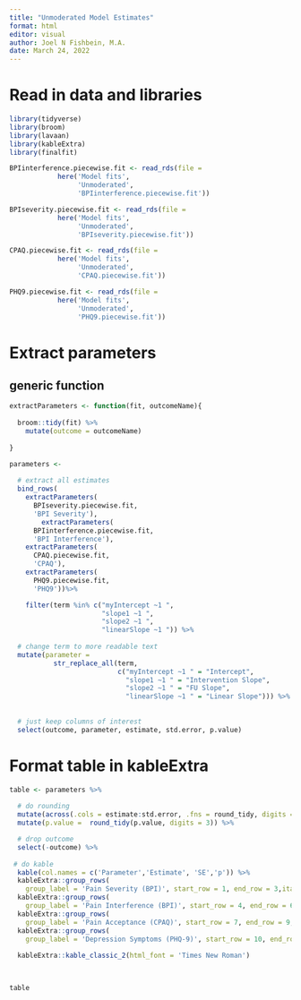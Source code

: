 ```yaml
---
title: "Unmoderated Model Estimates"
format: html
editor: visual
author: Joel N Fishbein, M.A.
date: March 24, 2022
---
```


# Read in data and libraries

```r

library(tidyverse)
library(broom)
library(lavaan)
library(kableExtra)
library(finalfit)
```

```r


BPIinterference.piecewise.fit <- read_rds(file = 
            here('Model fits',
                 'Unmoderated',
                 'BPIinterference.piecewise.fit'))

BPIseverity.piecewise.fit <- read_rds(file = 
            here('Model fits',
                 'Unmoderated',
                 'BPIseverity.piecewise.fit'))

CPAQ.piecewise.fit <- read_rds(file = 
            here('Model fits',
                 'Unmoderated',
                 'CPAQ.piecewise.fit'))

PHQ9.piecewise.fit <- read_rds(file = 
            here('Model fits',
                 'Unmoderated',
                 'PHQ9.piecewise.fit'))

```

# Extract parameters

## generic function

```r

extractParameters <- function(fit, outcomeName){
  
  broom::tidy(fit) %>%
    mutate(outcome = outcomeName)
  
}

```

```r

parameters <- 
  
  # extract all estimates
  bind_rows(
    extractParameters(
      BPIseverity.piecewise.fit, 
      'BPI Severity'),
        extractParameters(
      BPIinterference.piecewise.fit, 
      'BPI Interference'),
    extractParameters(
      CPAQ.piecewise.fit, 
      'CPAQ'),
    extractParameters(
      PHQ9.piecewise.fit, 
      'PHQ9'))%>%

    filter(term %in% c("myIntercept ~1 ", 
                       "slope1 ~1 ",
                       "slope2 ~1 ",
                       "linearSlope ~1 ")) %>%
  
  # change term to more readable text
  mutate(parameter = 
           str_replace_all(term, 
                           c("myIntercept ~1 " = "Intercept",
                             "slope1 ~1 " = "Intervention Slope",
                             "slope2 ~1 " = "FU Slope",
                             "linearSlope ~1 " = "Linear Slope"))) %>%
         
  
  # just keep columns of interest
  select(outcome, parameter, estimate, std.error, p.value)

```

# Format table in kableExtra

```r
table <- parameters %>%
  
  # do rounding
  mutate(across(.cols = estimate:std.error, .fns = round_tidy, digits = 2)) %>%
  mutate(p.value =  round_tidy(p.value, digits = 3)) %>%

  # drop outcome
  select(-outcome) %>%
  
 # do kable
  kable(col.names = c('Parameter','Estimate', 'SE','p')) %>%
  kableExtra::group_rows(
    group_label = 'Pain Severity (BPI)', start_row = 1, end_row = 3,italic = TRUE, bold = FALSE) %>%
  kableExtra::group_rows(
    group_label = 'Pain Interference (BPI)', start_row = 4, end_row = 6,italic = TRUE, bold = FALSE) %>%
  kableExtra::group_rows(
    group_label = 'Pain Acceptance (CPAQ)', start_row = 7, end_row = 9,italic = TRUE, bold = FALSE) %>%
  kableExtra::group_rows(
    group_label = 'Depression Symptoms (PHQ-9)', start_row = 10, end_row = 12,italic = TRUE, bold = FALSE) %>%
  
  kableExtra::kable_classic_2(html_font = 'Times New Roman')
  


table 
```

